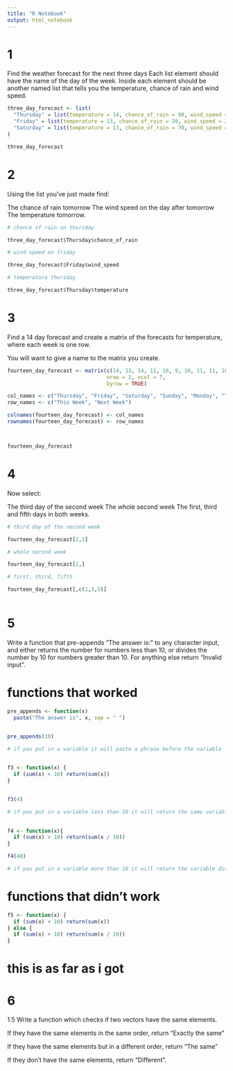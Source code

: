 ```yaml
---
title: "R Notebook"
output: html_notebook
---
```


# 1

Find the weather forecast for the next three days Each list element should have the name of the day of the week. Inside each element should be another named list that tells you the temperature, chance of rain and wind speed.


```r

three_day_forecast <- list(
  "Thursday" = list(temperature = 14, chance_of_rain = 90, wind_speed = 25),
  "Friday" = list(temperature = 13, chance_of_rain = 20, wind_speed = 23),
  "Saturday" = list(temperature = 13, chance_of_rain = 70, wind_speed = 29)
)

three_day_forecast

```

# 2

Using the list you’ve just made find:

The chance of rain tomorrow
The wind speed on the day after tomorrow
The temperature tomorrow.

```r

# chance of rain on thursday

three_day_forecast$Thursday$chance_of_rain

# wind speed on friday

three_day_forecast$Friday$wind_speed

# temperature thursday

three_day_forecast$Thursday$temperature

```

# 3

Find a 14 day forecast and create a matrix of the forecasts for temperature, where each week is one row.

You will want to give a name to the matrix you create.

```r

fourteen_day_forecast <- matrix(c(14, 13, 14, 11, 10, 9, 10, 11, 11, 10, 9, 9, 8, 8), 
                                nrow = 2, ncol = 7,
                                byrow = TRUE)

col_names <- c("Thursday", "Friday", "Saturday", "Sunday", "Monday", "Tuesday", "Wednesday")
row_names <- c("This Week", "Next Week")

colnames(fourteen_day_forecast) <- col_names
rownames(fourteen_day_forecast) <- row_names



fourteen_day_forecast

```

# 4

Now select:

The third day of the second week
The whole second week
The first, third and fifth days in both weeks.

```r

# third day of the second week

fourteen_day_forecast[2,3]

# whole second week

fourteen_day_forecast[2,]

# first, third, fifth

fourteen_day_forecast[,c(1,3,5)]



```

# 5

Write a function that pre-appends “The answer is:” to any character input, and either returns the number for numbers less than 10, or divides the number by 10 for numbers greater than 10. For anything else return “Invalid input”.

# functions that worked


```r

pre_appends <- function(x)
  paste("The answer is", x, sep = " ")


pre_appends(10)

# if you put in a variable it will paste a phrase before the variable
  

```


```r

f3 <- function(x) {
  if (sum(x) < 10) return(sum(x))
} 


f3(4)

# if you put in a variable less than 10 it will return the same variable
  

```

```r

f4 <- function(x){
  if (sum(x) > 10) return(sum(x / 10))
}

f4(40)

# if you put in a variable more than 10 it will return the variable divided by 10


```

# functions that didn't work

```r

f5 <- function(x) {
  if (sum(x) < 10) return(sum(x))
} else {
  if (sum(x) > 10) return(sum(x / 10))
}


```

# this is as far as i got 


# 6

1.5
Write a function which checks if two vectors have the same elements.

If they have the same elements in the same order, return “Exactly the same”

If they have the same elements but in a different order, return “The same”

If they don’t have the same elements, return “Different”.

```r



```


































